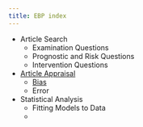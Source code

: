 ```yaml
---
title: EBP index
---
```


- Article Search
    - Examination Questions
    - Prognostic and Risk Questions
    - Intervention Questions
- [Article Appraisal]({{< var ref-article.appraisal >}})
    - [Bias]({{< var ref-bias.path >}})
    - Error
- Statistical Analysis
    - Fitting Models to Data
    - 
